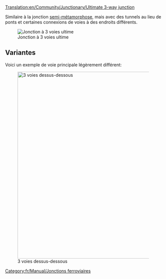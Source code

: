 [[Translation:en/Community/Junctionary/Ultimate 3-way junction]]
{{fr/Community/Junctionary/Menu de Croisements}}

Similaire à la jonction [[fr/Community/Junctionary/Demi Métamorphose|semi-métamorphose]], mais avec des tunnels au lieu de ponts et certaines connexions de voies à des endroits différents.

[[File:en/Community/Junctionary/Ultimate 3way junction.png|frame|none|Jonction à 3 voies ultime]]

{{fr/Community/Junctionary/Critère de jonction|Modéré|2|1|0|0|1|1|1|1|0|0|0||Les trains en panne n'affectent qu'une voie.|

'''Avantages'''
*Haute vitesse
*Grande capacité de trafic
*Embouteillages très peu vraisemblables
*Petite surface
*Aucun virage serré, peut être facilement construit pour n'importe quelle longueur de train
*Espace d'attente approprié pour les trains tournant

'''Inconvénients'''
*Espaces de signalisation des tunnels (doubler les tunnels rend la jonction plus large d'au moins 2x2 cases et plus difficile à construire)

'''Conseils'''
*Commencez par construire la "diagonale courte" en premier. Faites-la de longueur égale à votre plus long train
}}


==Variantes==
Voici un exemple de voie principale légèrement différent:

[[File:en/Community/Junctionary/3way-over-under.jpeg|none|thumb|600px|3 voies dessus-dessous]]

{{fr/Community/Junctionary/Critère de jonction|Modéré|3|1|1|1|0|1|1|1|0|0|0||Les trains en panne n'affectent qu'une seule voie.|

'''Avantages'''
*Forte capacité de trafic

'''Inconvénients'''
*Lent, sauf si les voies sont en diagonales
*Les embouteillages sont plus fréquents que sur la jonction 3 voies ultime
*Requiert de l'espace entre les voies
*Virages serrés, sauf si les voies sont en diagonale
*Pas assez d'espace d'attente pour les trains tournant
*Espaces de signalisation pour les ponts et les tunnels
*Les ponts ralentissent les trains maglev à haute vitesse
}}

[[Category:fr/Manual/Jonctions ferroviaires]]